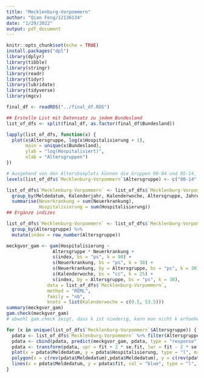 ```yaml
---
title: "Mecklenburg-Vorpommern"
author: "Qian Feng/12136134"
date: "1/29/2022"
output: pdf_document
---
```


```r
knitr::opts_chunk$set(echo = TRUE)
install.packages("dpl")
library(dplyr)
library(tibble)
library(stringr)
library(readr)
library(tidyr)
library(lubridate)
library(tidyverse)
library(mgcv)
```

```r
final_df <- readRDS("../final_df.RDS")

## Erstelle List mit Datensatz zu jedem Bundesland
list_of_dfs <- split(final_df, as.factor(final_df$Bundesland))
```

```r
lapply(list_of_dfs, function(x) {
  plot(x$Altersgruppe, log(x$Hospitalisierung + 1), 
       main = unique(x$Bundesland),
       ylab = "log(Hospitalisiert)",
       xlab = "Altersgruppen")
})
```

```r
# Ausgehend von den Altersboxplots können die Gruppen 00-04 und 05-14, 35-59 und 60-79 zusammengeführt werden
levels(list_of_dfs$`Mecklenburg-Vorpommern`$Altersgruppe) <- c("00-14", "00-14", "15-34", "35-79","35-79","80+")

list_of_dfs$`Mecklenburg-Vorpommern` <- list_of_dfs$`Mecklenburg-Vorpommern` %>%
  group_by(Meldedatum, Kalenderjahr, Kalenderwoche, Altersgruppe, Jahreszeit) %>%
  summarise(Neuerkrankung = sum(Neuerkrankung),
            Hospitalisierung = sum(Hospitalisierung))
## Ergänze indizes

list_of_dfs$`Mecklenburg-Vorpommern` <- list_of_dfs$`Mecklenburg-Vorpommern` %>%
  group_by(Altersgruppe) %>%
  mutate(index = row_number(Altersgruppe))

meckgvor_gam <- gam(Hospitalisierung ~
                 Altersgruppe * Neuerkrankung +
                 s(index, bs = "ps", k = 90) + 
                 s(Neuerkrankung, bs = "ps", k = 30) +
                 s(Neuerkrankung, by = Altersgruppe, bs = "ps", k = 30) +
                 s(Kalenderwoche, bs = "cc", k = 25) +
                 s(index, by = Altersgruppe, bs = "ps", k = 30),
               data = list_of_dfs$`Mecklenburg-Vorpommern`,
               method = "REML",
               family = "nb",
               knots = list(Kalenderwoche = c(0.5, 53.5)))
summary(meckgvor_gam)
gam.check(meckgvor_gam)
# obwohl gam.check zeigt, dass k ist niederig, kann man nicht k erhoehen weiter, denn wenn man k erhoeht, dann gibt es warning. Deviance explained = 97.8% und die Grafik unten ist gut.

for (x in unique(list_of_dfs$`Mecklenburg-Vorpommern`$Altersgruppe)) {
  pdata <- list_of_dfs$`Mecklenburg-Vorpommern` %>% filter(Altersgruppe == x)
  pdata <- cbind(pdata, predict(meckgvor_gam, pdata, type = "response", se = T))
  pdata <- transform(pdata, upr = fit + 2 * se.fit, lwr = fit - 2 * se.fit)
  plot(x = pdata$Meldedatum, y = pdata$Hospitalisierung, type = "l", main = x)
  polygon(x = c(rev(pdata$Meldedatum),pdata$Meldedatum), y = c(rev(pdata$lwr), pdata$upr), col = alpha("grey80", 0.4), border = NA)
  lines(x = pdata$Meldedatum, y = pdata$fit, col = "blue", type = "l", lwd = 2)
}
```


